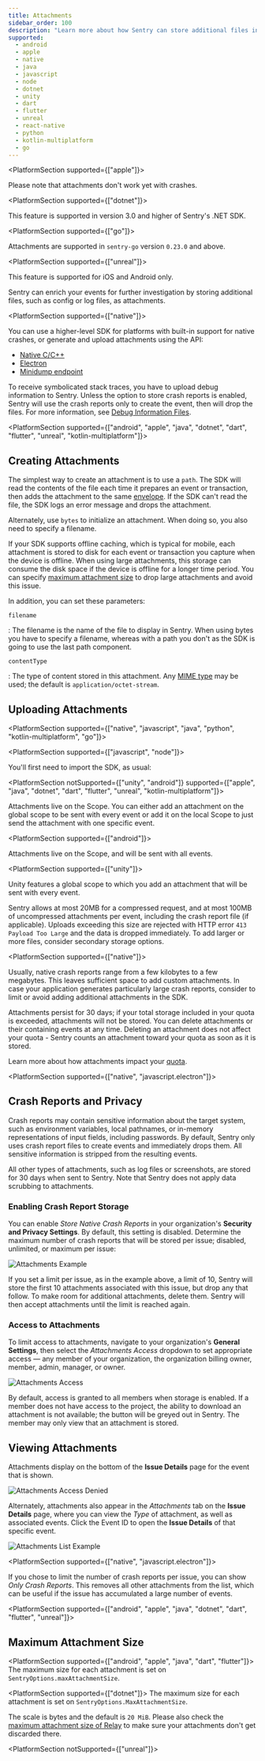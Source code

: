 ```yaml
---
title: Attachments
sidebar_order: 100
description: "Learn more about how Sentry can store additional files in the same request as event attachments."
supported:
  - android
  - apple
  - native
  - java
  - javascript
  - node
  - dotnet
  - unity
  - dart
  - flutter
  - unreal
  - react-native
  - python
  - kotlin-multiplatform
  - go
---
```


<PlatformSection supported={["apple"]}>

Please note that attachments don't work yet with crashes.

</PlatformSection>

<PlatformSection supported={["dotnet"]}>

<Note>

This feature is supported in version 3.0 and higher of Sentry's .NET SDK.

</Note>

</PlatformSection>

<PlatformSection supported={["go"]}>

<Note>

Attachments are supported in `sentry-go` version `0.23.0` and above.

</Note>

</PlatformSection>

<PlatformSection supported={["unreal"]}>

<Note>

This feature is supported for iOS and Android only.

</Note>

</PlatformSection>

Sentry can enrich your events for further investigation by storing additional files, such as config or log files, as attachments.

<PlatformSection supported={["native"]}>

You can use a higher-level SDK for platforms with built-in support for native crashes, or generate and upload attachments using the API:

- [Native C/C++](/platforms/native/)
- [Electron](/platforms/javascript/guides/electron/)
- [Minidump endpoint](/platforms/native/guides/minidumps/)

To receive symbolicated stack traces, you have to upload debug information to Sentry. Unless the option to store crash reports is enabled, Sentry will use the crash reports only to create the event, then will drop the files. For more information, see [Debug Information Files](/workflow/debug-files/).

</PlatformSection>

<PlatformSection supported={["android", "apple", "java", "dotnet", "dart", "flutter", "unreal", "kotlin-multiplatform"]}>

## Creating Attachments

The simplest way to create an attachment is to use a `path`. The SDK will read the contents of the file each time it prepares an event or transaction, then adds the attachment to the same [envelope](https://develop.sentry.dev/sdk/envelopes/). If the SDK can't read the file, the SDK logs an error message and drops the attachment.

<PlatformContent includePath="enriching-events/attachment-init-with-path" />

Alternately, use `bytes` to initialize an attachment. When doing so, you also need to specify a filename.

<PlatformContent includePath="enriching-events/attachment-init-with-bytes" />

If your SDK supports offline caching, which is typical for mobile, each attachment is stored to disk for each event or transaction you capture when the device is offline. When using large attachments, this storage can consume the disk space if the device is offline for a longer time period. You can specify [maximum attachment size](#maximum-attachment-size) to drop large attachments and avoid this issue.

In addition, you can set these parameters:

`filename`

: The filename is the name of the file to display in Sentry. When using bytes you have to specify a filename, whereas with a path you don't as the SDK is going to use the last path component.

`contentType`

: The type of content stored in this attachment. Any [MIME type](https://www.iana.org/assignments/media-types/media-types.xhtml) may be used; the default is `application/octet-stream`.

</PlatformSection>

## Uploading Attachments

<PlatformSection supported={["native", "javascript", "java", "python", "kotlin-multiplatform", "go"]}>

<PlatformSection supported={["javascript", "node"]}>

You'll first need to import the SDK, as usual:

<PlatformContent includePath="enriching-events/import" />

</PlatformSection>

<PlatformContent includePath="enriching-events/add-attachment" />

</PlatformSection>

<PlatformSection notSupported={["unity", "android"]} supported={["apple", "java", "dotnet", "dart", "flutter", "unreal", "kotlin-multiplatform"]}>

Attachments live on the <PlatformLink to="/enriching-events/scopes/">Scope</PlatformLink>. You can either add an attachment on the global scope to be sent with every event or add it on the <PlatformLink to="/enriching-events/scopes/#local-scopes">local Scope</PlatformLink> to just send the attachment with one specific event.

<PlatformContent includePath="enriching-events/attachment-upload" />

</PlatformSection>

<PlatformSection supported={["android"]}>

Attachments live on the <PlatformLink to="/enriching-events/scopes/">Scope</PlatformLink>, and will be sent with all events.

<PlatformContent includePath="enriching-events/attachment-upload" />

</PlatformSection>

<PlatformSection supported={["unity"]}>

Unity features a global <PlatformLink to="/enriching-events/scopes/">scope</PlatformLink> to which you add an attachment that will be sent with every event.

<PlatformContent includePath="enriching-events/attachment-upload" />

</PlatformSection>

<Note>

Sentry allows at most 20MB for a compressed request, and at most 100MB of uncompressed attachments per event, including the crash report file (if applicable). Uploads exceeding this size are rejected with HTTP error `413 Payload Too Large` and the data is dropped immediately. To add larger or more files, consider secondary storage options.

<PlatformSection supported={["native"]}>

Usually, native crash reports range from a few kilobytes to a few megabytes. This leaves sufficient space to add custom attachments. In case your application generates particularly large crash reports, consider to limit or avoid adding additional attachments in the SDK.

</PlatformSection>

</Note>

Attachments persist for 30 days; if your total storage included in your quota is exceeded, attachments will not be stored. You can delete attachments or their containing events at any time. Deleting an attachment does not affect your quota - Sentry counts an attachment toward your quota as soon as it is stored.

Learn more about how attachments impact your [quota](/product/accounts/quotas/).

<PlatformSection supported={["native", "javascript.electron"]}>

## Crash Reports and Privacy

Crash reports may contain sensitive information about the target system, such as environment variables, local pathnames, or in-memory representations of input fields, including passwords. By default, Sentry only uses crash report files to create events and immediately drops them. All sensitive information is stripped from the resulting events.

All other types of attachments, such as log files or screenshots, are stored for 30 days when sent to Sentry. Note that Sentry does not apply data scrubbing to attachments.

### Enabling Crash Report Storage

You can enable _Store Native Crash Reports_ in your organization's **Security and Privacy Settings**. By default, this setting is disabled. Determine the maximum number of crash reports that will be stored per issue; disabled, unlimited, or maximum per issue:

![Attachments Example](slide-bar-native-crashes.png)

If you set a limit per issue, as in the example above, a limit of 10, Sentry will store the first 10 attachments associated with this issue, but drop any that follow. To make room for additional attachments, delete them. Sentry will then accept attachments until the limit is reached again.

</PlatformSection>

### Access to Attachments

To limit access to attachments, navigate to your organization's **General Settings**, then select the _Attachments Access_ dropdown to set appropriate access — any member of your organization, the organization billing owner, member, admin, manager, or owner.

![Attachments Access](attachments-access.png)

By default, access is granted to all members when storage is enabled. If a member does not have access to the project, the ability to download an attachment is not available; the button will be greyed out in Sentry. The member may only view that an attachment is stored.

## Viewing Attachments

Attachments display on the bottom of the **Issue Details** page for the event that is shown.

![Attachments Access Denied](attachments-access-denied.png)

Alternately, attachments also appear in the _Attachments_ tab on the **Issue Details** page, where you can view the _Type_ of attachment, as well as associated events. Click the Event ID to open the **Issue Details** of that specific event.

![Attachments List Example](attachments-list-example.png)

<PlatformSection supported={["native", "javascript.electron"]}>

If you chose to limit the number of crash reports per issue, you can show _Only Crash Reports_. This removes all other attachments from the list, which can be useful if the issue has accumulated a large number of events.

</PlatformSection>

<PlatformSection supported={["android", "apple", "java", "dotnet", "dart", "flutter", "unreal"]}>

## Maximum Attachment Size

<PlatformSection supported={["android", "apple", "java", "dart", "flutter"]}>
  The maximum size for each attachment is set on
  `SentryOptions.maxAttachmentSize`.
</PlatformSection>

<PlatformSection supported={["dotnet"]}>
  The maximum size for each attachment is set on
  `SentryOptions.MaxAttachmentSize`.
</PlatformSection>

The scale is bytes and the default is `20 MiB`. Please also check the
[maximum attachment size of Relay](/product/relay/options/)
to make sure your attachments don't get discarded there.

<PlatformSection notSupported={["unreal"]}>

<PlatformContent includePath="enriching-events/attachment-max-size" />

</PlatformSection>

</PlatformSection>
